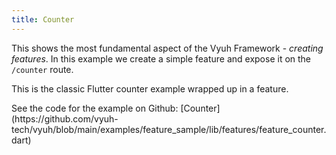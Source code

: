 ```yaml
---
title: Counter
---
```



This shows the most fundamental aspect of the Vyuh Framework - _creating
features_. In this example we create a simple feature and expose it on the
`/counter` route.

This is the classic Flutter counter example wrapped up in a feature.

<Aside type={'tip'} title={'Read the Code'}>
  See the code for the example on Github:
  [Counter](https://github.com/vyuh-tech/vyuh/blob/main/examples/feature_sample/lib/features/feature_counter.dart)
</Aside>
